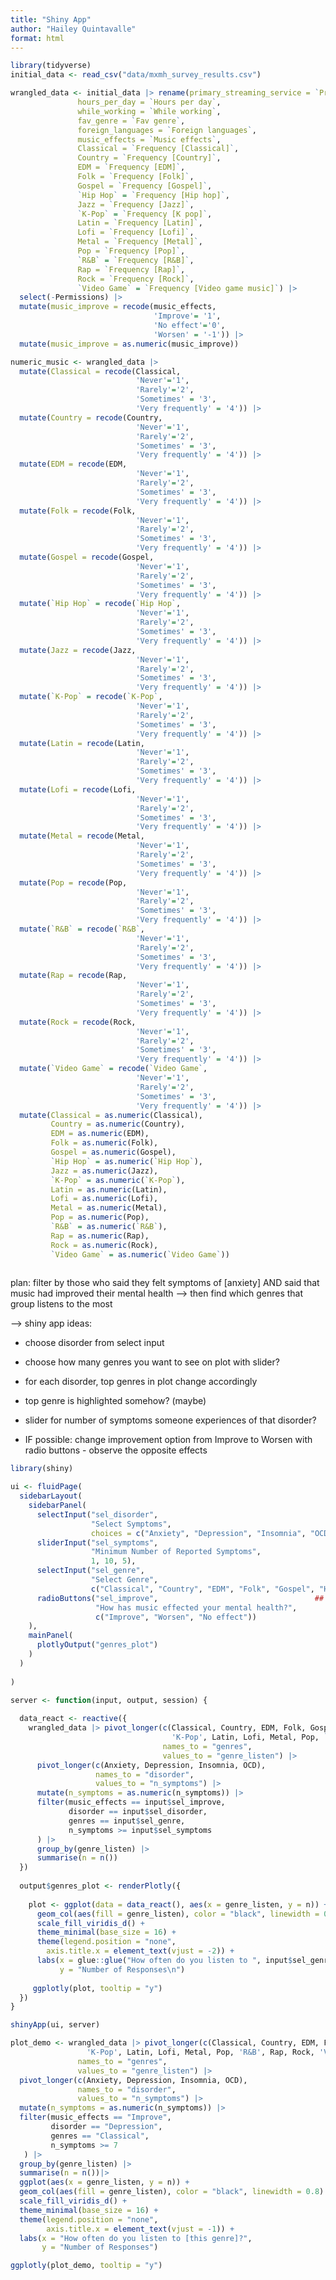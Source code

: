 ```yaml
---
title: "Shiny App"
author: "Hailey Quintavalle"
format: html
---
```



```r
library(tidyverse)
initial_data <- read_csv("data/mxmh_survey_results.csv")
```

```r
wrangled_data <- initial_data |> rename(primary_streaming_service = `Primary streaming service`,
               hours_per_day = `Hours per day`,
               while_working = `While working`,
               fav_genre = `Fav genre`,
               foreign_languages = `Foreign languages`,
               music_effects = `Music effects`,
               Classical = `Frequency [Classical]`,
               Country = `Frequency [Country]`,
               EDM = `Frequency [EDM]`,
               Folk = `Frequency [Folk]`,
               Gospel = `Frequency [Gospel]`,
               `Hip Hop` = `Frequency [Hip hop]`,
               Jazz = `Frequency [Jazz]`,
               `K-Pop` = `Frequency [K pop]`,
               Latin = `Frequency [Latin]`,
               Lofi = `Frequency [Lofi]`,
               Metal = `Frequency [Metal]`,
               Pop = `Frequency [Pop]`,
               `R&B` = `Frequency [R&B]`,
               Rap = `Frequency [Rap]`,
               Rock = `Frequency [Rock]`,
               `Video Game` = `Frequency [Video game music]`) |>
  select(-Permissions) |> 
  mutate(music_improve = recode(music_effects, 
                                'Improve'= '1', 
                                'No effect'='0', 
                                'Worsen' = '-1')) |>
  mutate(music_improve = as.numeric(music_improve))
```

```r
numeric_music <- wrangled_data |> 
  mutate(Classical = recode(Classical, 
                            'Never'='1', 
                            'Rarely'='2', 
                            'Sometimes' = '3', 
                            'Very frequently' = '4')) |>
  mutate(Country = recode(Country, 
                            'Never'='1', 
                            'Rarely'='2', 
                            'Sometimes' = '3', 
                            'Very frequently' = '4')) |>
  mutate(EDM = recode(EDM, 
                            'Never'='1', 
                            'Rarely'='2', 
                            'Sometimes' = '3', 
                            'Very frequently' = '4')) |>
  mutate(Folk = recode(Folk, 
                            'Never'='1', 
                            'Rarely'='2', 
                            'Sometimes' = '3', 
                            'Very frequently' = '4')) |>
  mutate(Gospel = recode(Gospel, 
                            'Never'='1', 
                            'Rarely'='2', 
                            'Sometimes' = '3', 
                            'Very frequently' = '4')) |>
  mutate(`Hip Hop` = recode(`Hip Hop`, 
                            'Never'='1', 
                            'Rarely'='2', 
                            'Sometimes' = '3', 
                            'Very frequently' = '4')) |>
  mutate(Jazz = recode(Jazz, 
                            'Never'='1', 
                            'Rarely'='2', 
                            'Sometimes' = '3', 
                            'Very frequently' = '4')) |>
  mutate(`K-Pop` = recode(`K-Pop`, 
                            'Never'='1', 
                            'Rarely'='2', 
                            'Sometimes' = '3', 
                            'Very frequently' = '4')) |>
  mutate(Latin = recode(Latin, 
                            'Never'='1', 
                            'Rarely'='2', 
                            'Sometimes' = '3', 
                            'Very frequently' = '4')) |>
  mutate(Lofi = recode(Lofi, 
                            'Never'='1', 
                            'Rarely'='2', 
                            'Sometimes' = '3', 
                            'Very frequently' = '4')) |>
  mutate(Metal = recode(Metal, 
                            'Never'='1', 
                            'Rarely'='2', 
                            'Sometimes' = '3', 
                            'Very frequently' = '4')) |>
  mutate(Pop = recode(Pop, 
                            'Never'='1', 
                            'Rarely'='2', 
                            'Sometimes' = '3', 
                            'Very frequently' = '4')) |>
  mutate(`R&B` = recode(`R&B`, 
                            'Never'='1', 
                            'Rarely'='2', 
                            'Sometimes' = '3', 
                            'Very frequently' = '4')) |>
  mutate(Rap = recode(Rap, 
                            'Never'='1', 
                            'Rarely'='2', 
                            'Sometimes' = '3', 
                            'Very frequently' = '4')) |>
  mutate(Rock = recode(Rock, 
                            'Never'='1', 
                            'Rarely'='2', 
                            'Sometimes' = '3', 
                            'Very frequently' = '4')) |>
  mutate(`Video Game` = recode(`Video Game`, 
                            'Never'='1', 
                            'Rarely'='2', 
                            'Sometimes' = '3', 
                            'Very frequently' = '4')) |> 
  mutate(Classical = as.numeric(Classical),
         Country = as.numeric(Country),
         EDM = as.numeric(EDM),
         Folk = as.numeric(Folk),
         Gospel = as.numeric(Gospel),
         `Hip Hop` = as.numeric(`Hip Hop`),
         Jazz = as.numeric(Jazz),
         `K-Pop` = as.numeric(`K-Pop`),
         Latin = as.numeric(Latin),
         Lofi = as.numeric(Lofi),
         Metal = as.numeric(Metal),
         Pop = as.numeric(Pop),
         `R&B` = as.numeric(`R&B`),
         Rap = as.numeric(Rap),
         Rock = as.numeric(Rock),
         `Video Game` = as.numeric(`Video Game`))
  
```

plan: filter by those who said they felt symptoms of [anxiety] AND said that music had improved their mental health --> then find which genres that group listens to the most 

--> shiny app ideas: 

- choose disorder from select input 

- choose how many genres you want to see on plot with slider?

- for each disorder, top genres in plot change accordingly 

- top genre is highlighted somehow? (maybe) 

- slider for number of symptoms someone experiences of that disorder? 

- IF possible: change improvement option from Improve to Worsen with radio buttons - observe the opposite effects


```r
library(shiny)

ui <- fluidPage(
  sidebarLayout(
    sidebarPanel(
      selectInput("sel_disorder",
                  "Select Symptoms",
                  choices = c("Anxiety", "Depression", "Insomnia", "OCD")),
      sliderInput("sel_symptoms", 
                  "Minimum Number of Reported Symptoms",
                  1, 10, 5),
      selectInput("sel_genre", 
                  "Select Genre",
                  c("Classical", "Country", "EDM", "Folk", "Gospel", "Hip Hop", "Jazz", 'K-Pop', "Latin", "Lofi", "Metal", "Pop", 'R&B', "Rap", "Rock", 'Video Game', 'All')),
      radioButtons("sel_improve",                                   ## figure out how to do All genres
                   "How has music effected your mental health?",
                   c("Improve", "Worsen", "No effect"))
    ),
    mainPanel(
      plotlyOutput("genres_plot")
    )
  )
    
)

server <- function(input, output, session) {
  
  data_react <- reactive({
    wrangled_data |> pivot_longer(c(Classical, Country, EDM, Folk, Gospel, `Hip Hop`, Jazz, 
                                    'K-Pop', Latin, Lofi, Metal, Pop, `R&B`, Rap, Rock, `Video Game`),
                                  names_to = "genres", 
                                  values_to = "genre_listen") |>
      pivot_longer(c(Anxiety, Depression, Insomnia, OCD), 
                   names_to = "disorder", 
                   values_to = "n_symptoms") |>
      mutate(n_symptoms = as.numeric(n_symptoms)) |>
      filter(music_effects == input$sel_improve,
             disorder == input$sel_disorder,  
             genres == input$sel_genre,
             n_symptoms >= input$sel_symptoms
      ) |>
      group_by(genre_listen) |>
      summarise(n = n()) 
  })
  
  output$genres_plot <- renderPlotly({
    
    plot <- ggplot(data = data_react(), aes(x = genre_listen, y = n)) +
      geom_col(aes(fill = genre_listen), color = "black", linewidth = 0.8) +
      scale_fill_viridis_d() +
      theme_minimal(base_size = 16) +
      theme(legend.position = "none",
        axis.title.x = element_text(vjust = -2)) +
      labs(x = glue::glue("How often do you listen to ", input$sel_genre, " Music?"),
           y = "Number of Responses\n")
   
     ggplotly(plot, tooltip = "y")
  })
}

shinyApp(ui, server)
```



```r
plot_demo <- wrangled_data |> pivot_longer(c(Classical, Country, EDM, Folk, Gospel, `Hip Hop`, Jazz, 
                 'K-Pop', Latin, Lofi, Metal, Pop, 'R&B', Rap, Rock, 'Video Game'),
               names_to = "genres", 
               values_to = "genre_listen") |>
  pivot_longer(c(Anxiety, Depression, Insomnia, OCD), 
               names_to = "disorder", 
               values_to = "n_symptoms") |>
  mutate(n_symptoms = as.numeric(n_symptoms)) |>
  filter(music_effects == "Improve",
         disorder == "Depression",
         genres == "Classical",
         n_symptoms >= 7
   ) |>
  group_by(genre_listen) |>
  summarise(n = n())|>
  ggplot(aes(x = genre_listen, y = n)) +
  geom_col(aes(fill = genre_listen), color = "black", linewidth = 0.8) +
  scale_fill_viridis_d() +
  theme_minimal(base_size = 16) +
  theme(legend.position = "none",
        axis.title.x = element_text(vjust = -1)) +
  labs(x = "How often do you listen to [this genre]?",
       y = "Number of Responses")

ggplotly(plot_demo, tooltip = "y")
```


















